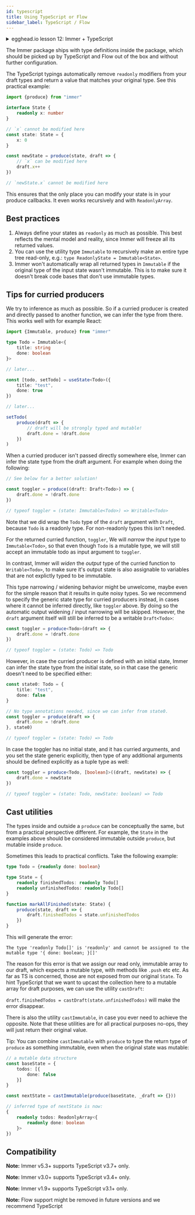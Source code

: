 ```yaml
---
id: typescript
title: Using TypeScript or Flow
sidebar_label: TypeScript / Flow
---
```


<center>
	<div
		data-ea-publisher="immerjs"
		data-ea-type="image"
		className="horizontal bordered"
	></div>
</center> <details>
	<summary className="egghead-summary">
		egghead.io lesson 12: Immer + TypeScript
	</summary>
	<br />
	<div>
		<iframe
			width="760"
			height="427"
			scrolling="no"
			src="https://egghead.io/lessons/react-type-immutable-immer-data-with-typescript/embed"
		></iframe>
	</div>
	<a
		className="egghead-link"
		href="https://egghead.io/lessons/react-type-immutable-immer-data-with-typescript"
	>
		Hosted on egghead.io
	</a>
</details>

The Immer package ships with type definitions inside the package, which should be picked up by TypeScript and Flow out of the box and without further configuration.

The TypeScript typings automatically remove `readonly` modifiers from your draft types and return a value that matches your original type. See this practical example:

```ts
import {produce} from "immer"

interface State {
	readonly x: number
}

// `x` cannot be modified here
const state: State = {
	x: 0
}

const newState = produce(state, draft => {
	// `x` can be modified here
	draft.x++
})

// `newState.x` cannot be modified here
```

This ensures that the only place you can modify your state is in your produce callbacks. It even works recursively and with `ReadonlyArray`.

## Best practices

1. Always define your states as `readonly` as much as possible. This best reflects the mental model and reality, since Immer will freeze all its returned values.
2. You can use the utility type `Immutable` to recursively make an entire type tree read-only, e.g.: `type ReadonlyState = Immutable<State>`.
3. Immer won't automatically wrap all returned types in `Immutable` if the original type of the input state wasn't immutable. This is to make sure it doesn't break code bases that don't use immutable types.

## Tips for curried producers

We try to inference as much as possible. So if a curried producer is created and directly passed to another function, we can infer the type from there. This works well with for example React:

```typescript
import {Immutable, produce} from "immer"

type Todo = Immutable<{
	title: string
	done: boolean
}>

// later...

const [todo, setTodo] = useState<Todo>({
	title: "test",
	done: true
})

// later...

setTodo(
	produce(draft => {
		// draft will be strongly typed and mutable!
		draft.done = !draft.done
	})
)
```

When a curried producer isn't passed directly somewhere else, Immer can infer the state type from the draft argument. For example when doing the following:

```typescript
// See below for a better solution!

const toggler = produce((draft: Draft<Todo>) => {
	draft.done = !draft.done
})

// typeof toggler = (state: Immutable<Todo>) => Writable<Todo>
```

Note that we did wrap the `Todo` type of the `draft` argument with `Draft`, because `Todo` is a readonly type. For non-readonly types this isn't needed.

For the returned curried function, `toggler`, We will _narrow_ the _input_ type to `Immutable<Todo>`, so that even though `Todo` is a mutable type, we will still accept an immutable todo as input argument to `toggler`.

In contrast, Immer will _widen_ the _output_ type of the curried function to `Writable<Todo>`, to make sure it's output state is also assignable to variables that are not explictly typed to be immutable.

This type narrowing / widening behavior might be unwelcome, maybe even for the simple reason that it results in quite noisy types. So we recommend to specify the generic state type for curried producers instead, in cases where it cannot be inferred directly, like `toggler` above. By doing so the automatic output widening / input narrowing will be skipped. However, the `draft` argument itself will still be inferred to be a writable `Draft<Todo>`:

```typescript
const toggler = produce<Todo>(draft => {
	draft.done = !draft.done
})

// typeof toggler = (state: Todo) => Todo
```

However, in case the curried producer is defined with an initial state, Immer can infer the state type from the initial state, so in that case the generic doesn't need to be specified either:

```typescript
const state0: Todo = {
	title: "test",
	done: false
}

// No type annotations needed, since we can infer from state0.
const toggler = produce(draft => {
	draft.done = !draft.done
}, state0)

// typeof toggler = (state: Todo) => Todo
```

In case the toggler has no initial state, and it has curried arguments, and you set the state generic explicitly, then type of any additional arguments should be defined explicitly as a tuple type as well:

```typescript
const toggler = produce<Todo, [boolean]>((draft, newState) => {
	draft.done = newState
})

// typeof toggler = (state: Todo, newState: boolean) => Todo
```

## Cast utilities

The types inside and outside a `produce` can be conceptually the same, but from a practical perspective different. For example, the `State` in the examples above should be considered immutable outside `produce`, but mutable inside `produce`.

Sometimes this leads to practical conflicts. Take the following example:

```typescript
type Todo = {readonly done: boolean}

type State = {
	readonly finishedTodos: readonly Todo[]
	readonly unfinishedTodos: readonly Todo[]
}

function markAllFinished(state: State) {
	produce(state, draft => {
		draft.finishedTodos = state.unfinishedTodos
	})
}
```

This will generate the error:

```
The type 'readonly Todo[]' is 'readonly' and cannot be assigned to the mutable type '{ done: boolean; }[]'
```

The reason for this error is that we assign our read only, immutable array to our draft, which expects a mutable type, with methods like `.push` etc etc. As far as TS is concerned, those are not exposed from our original `State`. To hint TypeScript that we want to upcast the collection here to a mutable array for draft purposes, we can use the utility `castDraft`:

`draft.finishedTodos = castDraft(state.unfinishedTodos)` will make the error disappear.

There is also the utility `castImmutable`, in case you ever need to achieve the opposite. Note that these utilities are for all practical purposes no-ops, they will just return their original value.

Tip: You can combine `castImmutable` with `produce` to type the return type of `produce` as something immutable, even when the original state was mutable:

```typescript
// a mutable data structure
const baseState = {
	todos: [{
		done: false
	}]
}

const nextState = castImmutable(produce(baseState, _draft => {}))

// inferred type of nextState is now:
{
	readonly todos: ReadonlyArray<{
		readonly done: boolean
	}>
})
```

## Compatibility

**Note:** Immer v5.3+ supports TypeScript v3.7+ only.

**Note:** Immer v3.0+ supports TypeScript v3.4+ only.

**Note:** Immer v1.9+ supports TypeScript v3.1+ only.

**Note:** Flow support might be removed in future versions and we recommend TypeScript
